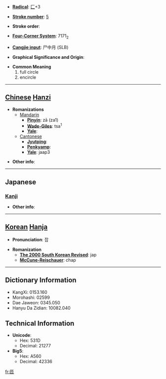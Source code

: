 * '''[[Wiktionary:Chinese radical index| Radical]]''': [[Wiktionary:Chinese radical index 匚|匚]]+3

* '''[[Wiktionary:Chinese total strokes index|Stroke number]]''': [[Wiktionary:Chinese total strokes index 5|5]]

* '''Stroke order''': 

* '''[[Wiktionary:Chinese four corner index|Four-Corner System]]''': 7171<sub>2</sub>

* '''[[Wiktionary:Chinese Cangjie index|Cangjie input]]''': 尸中月 (SLB)

* '''Graphical Significance and Origin''': 

* '''Common Meaning'''
*#full circle
*# encircle


----

== [[Chinese]] [[Hanzi]] ==

* '''Romanizations'''
** [[Mandarin]]
*** '''[[Pinyin]]''': zā (za1)
*** '''[[Wade-Giles]]''': tsa<sup>1</sup>
*** '''[[Yale]]''': 
**[[Cantonese]]
***'''[[Jyutping]]''':
***'''[[Penkyamp]]''': 
***'''[[Yale]]''': jaap3

* '''Other info''': 

----

==Japanese==
===[[Kanji]]===
{{kanji|on readings=[[そう]] (sō)
|kun readings=[[めぐる]] (meguru)
}}

* '''Other info''':  

----

== [[Korean]] [[Hanja]] ==

* '''Pronunciation''': 잡

* '''Romanization'''
** '''[[The 2000 South Korean Revised Romanization|The 2000 South Korean Revised]]''': jap
** '''[[McCune-Reischauer]]''': chap

----

== Dictionary Information ==

* KangXi: 0153.160
* Morohashi: 02599
* Dae Jaweon: 0345.050
* Hanyu Da Zidian: 10082.040

== Technical Information ==

* '''Unicode''':
** Hex: 531D
** Decimal: 21277
* '''Big5''':
** Hex: A560
** Decimal: 42336

[[fr:匝]]